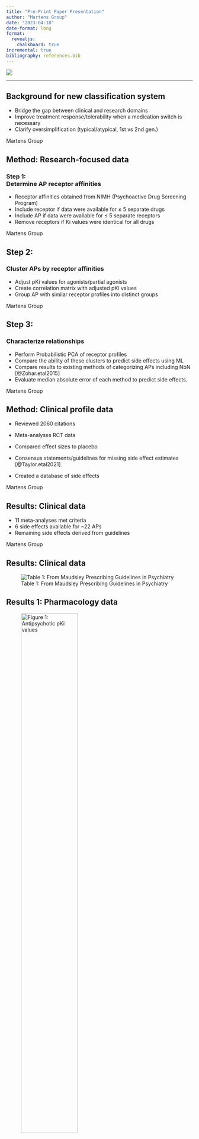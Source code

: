```yaml
---
title: "Pre-Print Paper Presentation"
author: "Martens Group"
date: "2023-04-18"
date-format: long
format: 
  revealjs:
    chalkboard: true
incremental: true 
bibliography: references.bib 
---
```


![](img/TitleImg.png)

---

## Background for new classification system

::: incremental
-   Bridge the gap between clinical and research domains
-   Improve treatment response/tolerability when a medication switch is necessary
-   Clarify oversimplification (typical/atypical, 1st vs 2nd gen.)
:::

::: footer
Martens Group
:::

## Method: Research-focused data

### Step 1: <br> Determine AP receptor affinities


::: incremental
-   Receptor affinities obtained from NIMH (Psychoactive Drug Screening Program)
-   Include receptor if data were available for ≤ 5 separate drugs
-   Include AP if data were available for ≤ 5 separate receptors
-   Remove receptors if Ki values were identical for all drugs

:::

::: footer
Martens Group
:::


## Step 2: <br> 
### Cluster APs by receptor affinities


::: incremental
-   Adjust pKi values for agonists/partial agonists
-   Create correlation matrix with adjusted pKi values
-   Group AP with similar receptor profiles into distinct groups
:::

::: footer
Martens Group
:::


## Step 3: <br> 
### Characterize relationships 

::: incremental
-   Perform Probabilistic PCA of receptor profiles
-   Compare the ability of these clusters to predict side effects using ML
-   Compare results to existing methods of categorizing APs including NbN [@Zohar.etal2015]
-   Evaluate median absolute error of each method to predict side effects.
:::

::: footer
Martens Group
:::

## Method: Clinical profile data


-   Reviewed 2060 citations

-   Meta-analyses RCT data

-   Compared effect sizes to placebo

-   Consensus statements/guidelines for missing side effect estimates [@Taylor.etal2021]

-   Created a database of side effects

::: footer
Martens Group
:::

## Results: Clinical data

-   11 meta-analyses met criteria
-   6 side effects available for \~22 APs
-   Remaining side effects derived from guidelines



::: footer
Martens Group
:::

## Results: Clinical data

![Table 1: From Maudsley Prescribing Guidelines in Psychiatry](img/db_sideEffects.png){fig-align="center"} 




## Results 1: Pharmacology data 


![Figure 1: Antipsychotic pKi values](img/Fig1.png){width="60%"}



## Results 2: Pharmacology data 


![Figure 2: Receptor-based AP correlation](img/Fig2.png){width="85%"}



## Results 3: Pharmacology data 

![Figure 3: Contribution of receptor-defined AP clusters to PCs](img/Fig3.png){width="75%"}



## Results 4: Pharma & Clinical data

![Figure 4: Clinical profiles of PCs and AP clusters](img/Fig4.png){width="65%"}



## Results 5: Pharma & Clinical data


![Figure 5: Comparison of AP category methods & median error ](img/Fig5.png){width="80%"}



## Conclusion



::: incremental
-   Data-driven method provides a system for researchers and clinicians

-   27 APs and 42 receptors that map well to pharmacology and clinical profiles

-  Groups 1 & 4 more efficacious than 2 & 3

-  Method has potential for use in personalized psychiatry
:::

::: footer
Martens Group
:::


## Discussion:



-   Does this method of regrouping APs have an impact on our work?

-   Can we use the correlation matrix normalized for pKi D2 instead of "Daily Defined Dose" equivalencies?

-   Can we selected genes associated with predicted side effects and check DNAm & gene expression profiles?

::: footer
Martens Group
:::

## Acknowledgements

Stéphanie and Anne-Kristin and you all! ![](img/Martens_web2022final.png){width="70%"}


## References

::: footer
Martens Group 
:::
